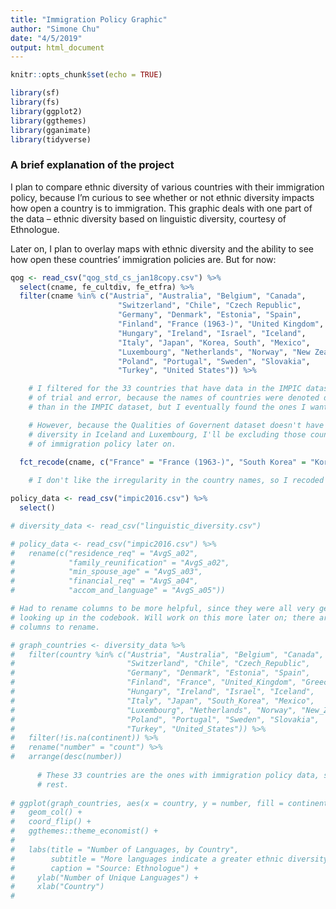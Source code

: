 ```yaml
---
title: "Immigration Policy Graphic"
author: "Simone Chu"
date: "4/5/2019"
output: html_document
---
```


```r
knitr::opts_chunk$set(echo = TRUE)

library(sf)
library(fs)
library(ggplot2)
library(ggthemes)
library(gganimate)
library(tidyverse)
```

### A brief explanation of the project

I plan to compare ethnic diversity of various countries with their immigration policy, because I'm curious to see whether or not ethnic diversity impacts how open a country is to immigration. This graphic deals with one part of the data -- ethnic diversity based on linguistic diversity, courtesy of Ethnologue. 

Later on, I plan to overlay maps with ethnic diversity and the ability to see how open these countries' immigration policies are. But for now: 

```r

qog <- read_csv("qog_std_cs_jan18copy.csv") %>%
  select(cname, fe_cultdiv, fe_etfra) %>%
  filter(cname %in% c("Austria", "Australia", "Belgium", "Canada",
                        "Switzerland", "Chile", "Czech Republic",
                        "Germany", "Denmark", "Estonia", "Spain",
                        "Finland", "France (1963-)", "United Kingdom", "Greece",
                        "Hungary", "Ireland", "Israel", "Iceland",
                        "Italy", "Japan", "Korea, South", "Mexico",
                        "Luxembourg", "Netherlands", "Norway", "New Zealand",
                        "Poland", "Portugal", "Sweden", "Slovakia",
                        "Turkey", "United States")) %>%

    # I filtered for the 33 countries that have data in the IMPIC dataset. It took a little bit
    # of trial and error, because the names of countries were denoted differently in this dataset
    # than in the IMPIC dataset, but I eventually found the ones I wanted. 

    # However, because the Qualities of Governent dataset doesn't have information on ethnic
    # diversity in Iceland and Luxembourg, I'll be excluding those countries from my analysis 
    # of immigration policy later on. 
  
  fct_recode(cname, c("France" = "France (1963-)", "South Korea" = "Korea, South"))

    # I don't like the irregularity in the country names, so I recoded the relevant factors. 

policy_data <- read_csv("impic2016.csv") %>%
  select()

```

```r

# diversity_data <- read_csv("linguistic_diversity.csv")

# policy_data <- read_csv("impic2016.csv") %>%
#   rename(c("residence_req" = "AvgS_a02",
#            "family_reunification" = "AvgS_a02",
#            "min_spouse_age" = "AvgS_a03",
#            "financial_req" = "AvgS_a04",
#            "accom_and_language" = "AvgS_a05"))

# Had to rename columns to be more helpful, since they were all very generic and required 
# looking up in the codebook. Will work on this more later on; there are something like 114
# columns to rename. 

# graph_countries <- diversity_data %>%
#   filter(country %in% c("Austria", "Australia", "Belgium", "Canada",
#                         "Switzerland", "Chile", "Czech_Republic", 
#                         "Germany", "Denmark", "Estonia", "Spain",
#                         "Finland", "France", "United_Kingdom", "Greece",
#                         "Hungary", "Ireland", "Israel", "Iceland", 
#                         "Italy", "Japan", "South_Korea", "Mexico",
#                         "Luxembourg", "Netherlands", "Norway", "New_Zealand",
#                         "Poland", "Portugal", "Sweden", "Slovakia",
#                         "Turkey", "United_States")) %>%
#   filter(!is.na(continent)) %>%
#   rename("number" = "count") %>%
#   arrange(desc(number))
  
      # These 33 countries are the ones with immigration policy data, so I filtered out the 
      # rest. 
  
# ggplot(graph_countries, aes(x = country, y = number, fill = continent, width = 0.4)) +
#   geom_col() +
#   coord_flip() + 
#   ggthemes::theme_economist() + 
#   
#   labs(title = "Number of Languages, by Country",
#        subtitle = "More languages indicate a greater ethnic diversity",
#        caption = "Source: Ethnologue") + 
#     ylab("Number of Unique Languages") + 
#     xlab("Country")
#   

  
```

